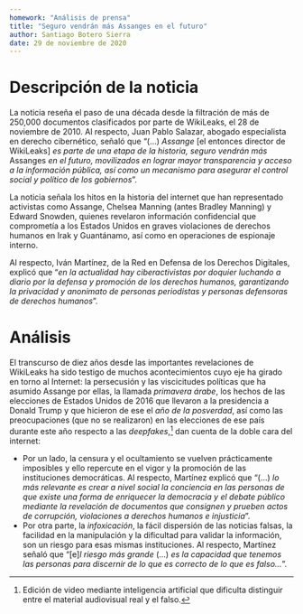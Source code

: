 ```yaml
---
homework: "Análisis de prensa"
title: "Seguro vendrán más Assanges en el futuro"
author: Santiago Botero Sierra
date: 29 de noviembre de 2020
---
```


# Descripción de la noticia

La noticia \citetitle{prensa:assanges} reseña el paso de una década desde la
filtración de más de 250,000 documentos clasificados por parte de WikiLeaks, el
28 de noviembre de 2010. Al respecto, Juan Pablo Salazar, abogado especialista
en derecho cibernético, señaló que "(...) *Assange* [el entonces director de
WikiLeaks] *es parte de una etapa de la historia, seguro vendrán más* Assanges
*en el futuro, movilizados en lograr mayor transparencia y acceso a la
información pública, así como un mecanismo para asegurar el control social y
político de los gobiernos*".\autocite{prensa:assanges}

La noticia señala los hitos en la historia del internet que han representado
activistas como Assange, Chelsea Manning (antes Bradley Manning) y Edward
Snowden, quienes revelaron información confidencial que comprometía a los
Estados Unidos en graves violaciones de derechos humanos en Irak y Guantánamo,
así como en operaciones de espionaje interno.\autocite{prensa:assanges}

Al respecto, Iván Martínez, de la Red en Defensa de los Derechos Digitales,
explicó que "*en la actualidad hay ciberactivistas por doquier luchando a diario
por la defensa y promoción de los derechos humanos, garantizando la privacidad y
anonimato de personas periodistas y personas defensoras de derechos
humanos*".\autocite{prensa:assanges}

# Análisis

El transcurso de diez años desde las importantes revelaciones de WikiLeaks ha
sido testigo de muchos acontecimientos cuyo eje ha girado en torno al Internet:
la persecusión y las viscicitudes políticas que ha asumido Assange por ellas,
la llamada *primavera árabe*, los  hechos de las elecciones de Estados Unidos de
2016 que llevaron a la presidencia a Donald Trump y que hicieron de ese el *año
de la posverdad*, así como las  preocupaciones (que no se realizaron) en las
elecciones de ese país durante este  año respecto a las *deepfakes*,[^1] dan
cuenta de la doble cara del internet:

[^1]: Edición de video mediante inteligencia  artificial que dificulta
distinguir entre el material audiovisual real y el falso.

+ Por un lado, la censura y el ocultamiento se vuelven prácticamente  imposibles
		y ello repercute en el vigor y  la promoción de las instituciones
		democráticas. Al respecto, Martínez explicó  que "(...) *lo más relevante es
		crear a nivel social la conciencia en las personas de que existe una forma de
		enriquecer la democracia y el debate público mediante la revelación de
		documentos que consignen y prueben actos de corrupción, violaciones a
		derechos humanos e injusticia*".\autocite{prensa:assanges}
+ Por otra parte, la *infoxicación*, la fácil dispersión de las noticias falsas,
		la facilidad en la manipulación y la dificultad para validar la información,
		son un riesgo para esas mismas instituciones. Al respecto, Martínez señaló
		que "[e]*l riesgo más grande* (...) *es la capacidad que tenemos las
		personas para discernir de lo que es correcto de lo que es
		falso...*".\autocite{prensa:assanges}
